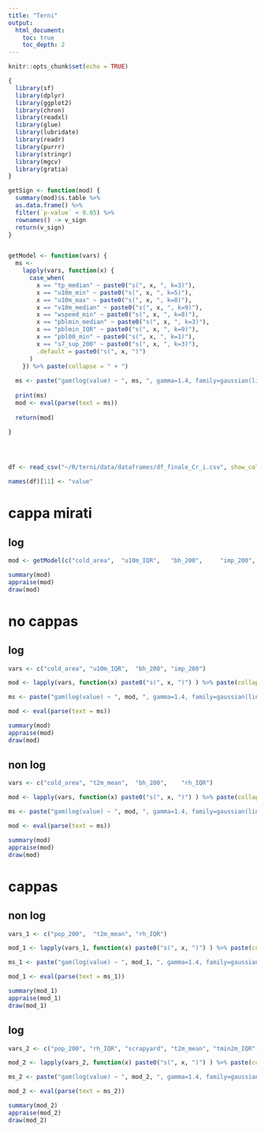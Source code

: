 ```yaml
---
title: "Terni"
output: 
  html_document:
    toc: true
    toc_depth: 2
---
```


```r
knitr::opts_chunk$set(echo = TRUE)

{
  library(sf)
  library(dplyr)
  library(ggplot2)
  library(chron)
  library(readxl)
  library(glue)
  library(lubridate)
  library(readr)
  library(purrr)
  library(stringr)
  library(mgcv)
  library(gratia)
} 

getSign <- function(mod) {
  summary(mod)$s.table %>% 
  as.data.frame() %>% 
  filter(`p-value` < 0.05) %>% 
  rownames() -> v_sign
  return(v_sign)
}


getModel <- function(vars) {
  ms <- 
    lapply(vars, function(x) {
      case_when(
        x == "tp_median" ~ paste0("s(", x, ", k=3)"),
        x == "u10m_min" ~ paste0("s(", x, ", k=5)"),
        x == "u10m_max" ~ paste0("s(", x, ", k=8)"),
        x == "v10m_median" ~ paste0("s(", x, ", k=9)"),
        x == "wspeed_min" ~ paste0("s(", x, ", k=8)"),
        x == "pblmin_median" ~ paste0("s(", x, ", k=3)"),
        x == "pblmin_IQR" ~ paste0("s(", x, ", k=9)"),
        x == "pbl00_min" ~ paste0("s(", x, ", k=1)"),
        x == "s7_sup_200" ~ paste0("s(", x, ", k=3)"),
        .default = paste0("s(", x, ")")
      )
    }) %>% paste(collapse = " + ") 
  
  ms <- paste("gam(log(value) ~ ", ms, ", gamma=1.4, family=gaussian(link=log), data = df)")
  
  print(ms)
  mod <- eval(parse(text = ms))
  
  return(mod)

}



  
df <- read_csv("~/R/terni/data/dataframes/df_finale_Cr_i.csv", show_col_types = FALSE)

names(df)[11] <- "value"

```

# cappa mirati

## log

```r

mod <- getModel(c("cold_area",  "u10m_IQR",   "bh_200",     "imp_200",    "wspeed_min"))

summary(mod)
appraise(mod)
draw(mod)

```



# no cappas

## log

```r
vars <- c("cold_area", "u10m_IQR",  "bh_200", "imp_200")

mod <- lapply(vars, function(x) paste0("s(", x, ")") ) %>% paste(collapse = " + ") 

ms <- paste("gam(log(value) ~ ", mod, ", gamma=1.4, family=gaussian(link=log), data = df)")

mod <- eval(parse(text = ms))

summary(mod)
appraise(mod)
draw(mod)
```

## non log


```r
vars <- c("cold_area", "t2m_mean",  "bh_200",    "rh_IQR")

mod <- lapply(vars, function(x) paste0("s(", x, ")") ) %>% paste(collapse = " + ") 

ms <- paste("gam(log(value) ~ ", mod, ", gamma=1.4, family=gaussian(link=log), data = df)")

mod <- eval(parse(text = ms))

summary(mod)
appraise(mod)
draw(mod)
```


# cappas

## non log 

```r
vars_1 <- c("pop_200",  "t2m_mean", "rh_IQR")

mod_1 <- lapply(vars_1, function(x) paste0("s(", x, ")") ) %>% paste(collapse = " + ") 

ms_1 <- paste("gam(log(value) ~ ", mod_1, ", gamma=1.4, family=gaussian(link=log), data = df)")

mod_1 <- eval(parse(text = ms_1)) 

summary(mod_1)
appraise(mod_1)
draw(mod_1)

```

## log

```r
vars_2 <- c("pop_200", "rh_IQR", "scrapyard", "t2m_mean", "tmin2m_IQR", "tp_max", "bh_200")

mod_2 <- lapply(vars_2, function(x) paste0("s(", x, ")") ) %>% paste(collapse = " + ") 

ms_2 <- paste("gam(log(value) ~ ", mod_2, ", gamma=1.4, family=gaussian(link=log), data = df)")

mod_2 <- eval(parse(text = ms_2))

summary(mod_2)
appraise(mod_2)
draw(mod_2)

```

